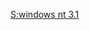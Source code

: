 {{Userbox
  |id=[[File:Windows_logo_-_1992.svg|40px]]
  |id-c=#f8fcff
  |id-s=11
  |info=該用户使用'''[[Windows NT 3.1]]'''對[[中文維基百科]]作出[[:Category:Windows NT 3.1 使用者|貢獻]]。
  |info-c=white
  |border-c=#00bfff
  |usercategory=Windows NT 3.1 使用者
}}<noinclude>
[[Category:软件用户框模板|S:windows nt 3.1]]
</noinclude>
